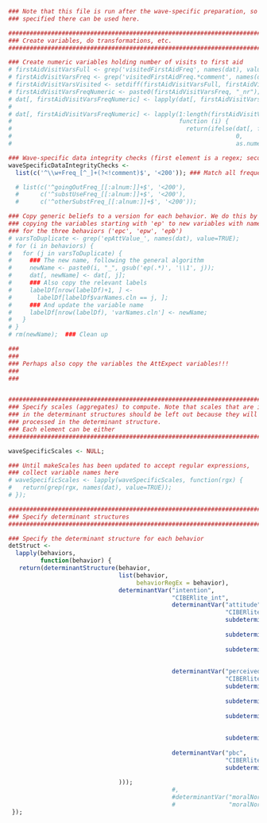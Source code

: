 
```r

### Note that this file is run after the wave-specific preparation, so anything
### specified there can be used here.

###############################################################################
### Create variables, do transformations, etc.
###############################################################################

### Create numeric variables holding number of visits to first aid
# firstAidVisitVarsFull <- grep('visitedFirstAidFreq', names(dat), value=TRUE);
# firstAidVisitVarsFreq <- grep('visitedFirstAidFreq.*comment', names(dat), value=TRUE);
# firstAidVisitVarsVisited <- setdiff(firstAidVisitVarsFull, firstAidVisitVarsFreq);
# firstAidVisitVarsFreqNumeric <- paste0(firstAidVisitVarsFreq, "_nr");
# dat[, firstAidVisitVarsFreqNumeric] <- lapply(dat[, firstAidVisitVarsFreq], convertToNumeric);
# 
# dat[, firstAidVisitVarsFreqNumeric] <- lapply(1:length(firstAidVisitVarsVisited),
#                                               function (i) {
#                                                 return(ifelse(dat[, firstAidVisitVarsVisited[i]]==0,
#                                                               0,
#                                                               as.numeric(dat[, firstAidVisitVarsFreqNumeric[i]])))});

### Wave-specific data integrity checks (first element is a regex; second a condition)
waveSpecificDataIntegrityChecks <-
  list(c('^\\w+Freq_[^_]+(?<!comment)$', '<200')); ### Match all frequency variables

  # list(c('^goingOutFreq_[[:alnum:]]+$', '<200'),
  #      c('^substUseFreq_[[:alnum:]]+$', '<200'),
  #      c('^otherSubstFreq_[[:alnum:]]+$', '<200'));

### Copy generic beliefs to a version for each behavior. We do this by
### copying the variables starting with 'ep' to new variables with names
### for the three behaviors ('epc', 'epw', 'epb')
# varsToDuplicate <- grep('epAttValue_', names(dat), value=TRUE);
# for (i in behaviors) {
#   for (j in varsToDuplicate) {
#     ### The new name, following the general algorithm
#     newName <- paste0(i, "_", gsub('ep(.*)', '\\1', j));
#     dat[, newName] <- dat[, j];
#     ### Also copy the relevant labels
#     labelDf[nrow(labelDf)+1, ] <-
#       labelDf[labelDf$varNames.cln == j, ];
#     ### And update the variable name
#     labelDf[nrow(labelDf), 'varNames.cln'] <- newName;
#   }
# }
# rm(newName);  ### Clean up

###
###
### Perhaps also copy the variables the AttExpect variables!!!
###
###


###############################################################################
### Specify scales (aggregates) to compute. Note that scales that are included
### in the determinant structures should be left out because they will be
### processed in the determinant structure.
### Each element can be either 
###############################################################################

waveSpecificScales <- NULL;

### Until makeScales has been updated to accept regular expressions,
### collect variable names here
# waveSpecificScales <- lapply(waveSpecificScales, function(rgx) {
#   return(grep(rgx, names(dat), value=TRUE));
# });

###############################################################################
### Specify determinant structures
###############################################################################

### Specify the determinant structure for each behavior
detStruct <-
  lapply(behaviors,
         function(behavior) {
   return(determinantStructure(behavior,
                               list(behavior,
                                    behaviorRegEx = behavior),
                               determinantVar("intention",
                                              "CIBERlite_int",
                                              determinantVar("attitude",
                                                             "CIBERlite_att",
                                                             subdeterminants("Expectation",
                                                                             "AttExpect"),
                                                             subdeterminants("Desirability",
                                                                             "AttValue"),
                                                             subdeterminantProducts("attProduct",
                                                                                    c("AttExpect",
                                                                                      "AttValue"))),
                                              determinantVar("perceivedNorm",
                                                             "CIBERlite_pn",
                                                             subdeterminants("Approval",
                                                                             "NrmInjunct"),
                                                             subdeterminants("Motivation to comply",
                                                                             "NrmMTC"),
                                                             subdeterminantProducts("nrmProduct",
                                                                                    c("NrmInjunct",
                                                                                      "NrmMTC")),
                                                             subdeterminants("Descriptive norm",
                                                                             "NrmDescr")),
                                              determinantVar("pbc",
                                                             "CIBERlite_pbc",
                                                             subdeterminants("Control beliefs",
                                                                             "PBCBeliefs"))
                               )));
                                              #,
                                              #determinantVar("moralNorm",
                                              #               "moralNorm"))));
 });


```
